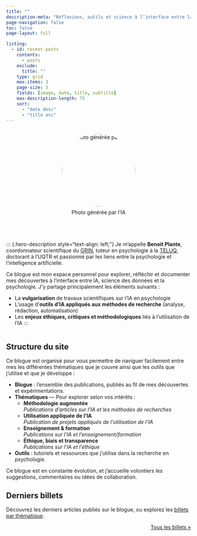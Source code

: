 ```yaml
---
title: ""
description-meta: "Réflexions, outils et science à l’interface entre la psychologie et l’IA"
page-navigation: false
toc: false
page-layout: full

listing:
  - id: recent-posts
    contents: 
      - posts
    exclude:
      title: ""
    type: grid
    max-items: 3
    page-size: 3
    fields: [image, date, title, subtitle]
    max-description-length: 75
    sort: 
      - "date desc"
      - "title asc"
---
```


::: {.hero-heading style="display: flex; align-items: center; gap: 2em; flex-wrap: wrap; justify-content: center; margin-bottom: 2em;"}

<div style="flex: 0 0 auto; text-align: center;">
  ![Photo générée par l'IA](files/profiles/photo-benoit.png){width="200px" style="border-radius: 50%; margin-bottom: 0.5em;"}

  <span style="display: inline-flex; gap: 1em; justify-content: center;">
    <a href="https://github.com/benplante" target="_blank"><i class="fa fa-github"></i></a>
    <a href="https://linkedin.com/in/benplante" target="_blank"><i class="fa fa-linkedin"></i></a>
    <a href="https://orcid.org/0009-0003-5449-427X" target="_blank"><i class="ai ai-orcid"></i></a>
  </span>
</div>

<div style="flex: 1 1 300px; min-width: 280px;">
  ::: {.hero-description style="text-align: left;"}
  Je m’appelle **Benoit Plante**, coordonnateur scientifique du [GRIN](https://oraprdnt.uqtr.uquebec.ca/portail/gscw031?owa_no_site=864), tuteur en psychologie à la [TELUQ](https://www.teluq.ca/), doctorant à l’UQTR et passionné par les liens entre la psychologie et l’intelligence artificielle.

  Ce blogue est mon espace personnel pour explorer, réfléchir et documenter mes découvertes à l’interface entre IA, science des données et la psychologie. J’y partage principalement les éléments suivants  :

  - La **vulgarisation** de travaux scientifiques sur l’IA en psychologie  
  - L’usage d’**outils d’IA appliqués aux méthodes de recherche** (analyse, rédaction, automatisation)  
  - Les **enjeux éthiques, critiques et méthodologiques** liés à l’utilisation de l’IA
  :::
</div>

:::

## Structure du site

Ce blogue est organisé pour vous permettre de naviguer facilement entre mes les différentes thématiques que je couvre ainsi que les outils que j'utilise et que je développe :

- **Blogue** : l’ensemble des publications, publiés au fil de mes découvertes et expérimentations.
- **Thématiques** — Pour explorer selon vos intérêts :
  - **Méthodologie augmentée**  
    *Publications d'articles sur l'IA et les méthodes de recherches*
  - **Utilisation appliquée de l'IA**  
    *Publication de projets appliqués de l'utilisation de l'IA*
  - **Enseignement & formation**  
    *Publications sur l'IA et l'enseignement/formation*
  - **Éthique, biais et transparence**  
    *Publications sur l'IA et l'éthique*
- **Outils** : tutoriels et ressources que j’utilise dans la recherche en psychologie.

Ce blogue est en constante évolution, et j’accueille volontiers les suggestions, commentaires ou idées de collaboration.

## Derniers billets

Découvrez les derniers articles publiés sur le blogue, ou explorez les [billets par thématique](posts.qmd).

:::{#recent-posts}
:::

<p align="right"> [Tous les billets »](/posts.qmd)</p>
